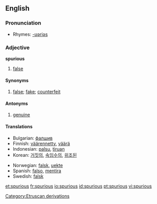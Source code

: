 ==English==

===Pronunciation===
*Rhymes: [[Rhymes:English:-ʊəriəs|-ʊəriəs]]

=== Adjective ===
'''spurious'''
# [[false]]
==== Synonyms ====
#[[false]]; [[fake]]; [[counterfeit]]
==== Antonyms ====
#[[genuine]]
====Translations====
{{top}}
*Bulgarian: [[фалшив]]
*Finnish: [[väärennetty]], [[väärä]]
*Indonesian: [[palsu]], [[tiru|tiruan]]
*Korean: [[거짓의]], [[속임수의]], [[위조된]]
{{mid}}
*Norwegian: [[falsk]], [[uekte]]
*Spanish: [[falso]], [[mentira]]
*Swedish: [[falsk]]
{{bottom}}

[[Category:Etruscan derivations]]

[[et:spurious]]
[[fr:spurious]]
[[io:spurious]]
[[id:spurious]]
[[pt:spurious]]
[[vi:spurious]]